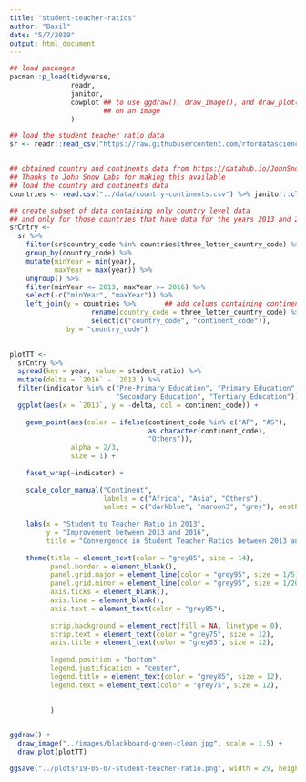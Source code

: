 ```yaml
---
title: "student-teacher-ratios"
author: "Basil"
date: "5/7/2019"
output: html_document
---
```





```r
## load packages
pacman::p_load(tidyverse,
               readr,
               janitor,
               cowplot ## to use ggdraw(), draw_image(), and draw_plot() to overlay the plot
                       ## on an image
               )

## load the student teacher ratio data
sr <- readr::read_csv("https://raw.githubusercontent.com/rfordatascience/tidytuesday/master/data/2019/2019-05-07/student_teacher_ratio.csv")


## obtained country and continents data from https://datahub.io/JohnSnowLabs/country-and-continent-codes-list
## Thanks to John Snow Labs for making this available
## load the country and continents data
countries <- read.csv("../data/country-continents.csv") %>% janitor::clean_names()
```


```r
## create subset of data containing only country level data
## and only for those countries that have data for the years 2013 and 2016
srCntry <- 
  sr %>% 
    filter(sr$country_code %in% countries$three_letter_country_code) %>% 
    group_by(country_code) %>% 
    mutate(minYear = min(year),
           maxYear = max(year)) %>% 
    ungroup() %>% 
    filter(minYear <= 2013, maxYear >= 2016) %>% 
    select(-c("minYear", "maxYear")) %>% 
    left_join(y = countries %>%       ## add colums containing continent code
                    rename(country_code = three_letter_country_code) %>% 
                    select(c("country_code", "continent_code")),
              by = "country_code")
              
```


```r
plotTT <- 
  srCntry %>% 
  spread(key = year, value = student_ratio) %>% 
  mutate(delta = `2016` - `2013`) %>% 
  filter(indicator %in% c("Pre-Primary Education", "Primary Education",
                          "Secondary Education", "Tertiary Education")) %>% 
  ggplot(aes(x = `2013`, y = -delta, col = continent_code)) +
  
    geom_point(aes(color = ifelse(continent_code %in% c("AF", "AS"),
                                  as.character(continent_code), 
                                  "Others")),
               alpha = 2/3,
               size = 1) +
  
    facet_wrap(~indicator) +
  
    scale_color_manual("Continent",
                       labels = c("Africa", "Asia", "Others"),
                       values = c("darkblue", "maroon3", "grey"), aesthetics = "color") +
  
    labs(x = "Student to Teacher Ratio in 2013",
         y = "Improvement between 2013 and 2016",
         title = "Convergence in Student Teacher Ratios between 2013 and 2016") +
  
    theme(title = element_text(color = "grey85", size = 14),
          panel.border = element_blank(),
          panel.grid.major = element_line(color = "grey95", size = 1/5),
          panel.grid.minor = element_line(color = "grey95", size = 1/20),
          axis.ticks = element_blank(),
          axis.line = element_blank(),
          axis.text = element_text(color = "grey85"),
          
          strip.background = element_rect(fill = NA, linetype = 0),
          strip.text = element_text(color = "grey75", size = 12),
          axis.title = element_text(color = "grey85", size = 12),
          
          legend.position = "bottom",
          legend.justification = "center",
          legend.title = element_text(color = "grey85", size = 12),
          legend.text = element_text(color = "grey75", size = 12),
          
            
          )


ggdraw() +
  draw_image("../images/blackboard-green-clean.jpg", scale = 1.5) + 
  draw_plot(plotTT)  

ggsave("../plots/19-05-07-student-teacher-ratio.png", width = 29, height = 21, units = "cm", dpi = "retina")
```





